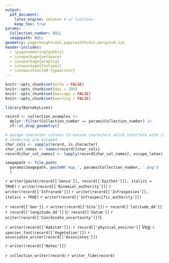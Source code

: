 ```yaml
---
output: 
  pdf_document:
    latex_engine: xelatex # or lualatex
    keep_tex: true
params:
  Collection_number: NULL
  imagepath: NULL
geometry: paperheight=4in,paperwidth=4in,margin=0.1in
header-includes:
  - \pagenumbering{gobble}
  - \usepackage{setspace}
  - \usepackage{wrapfig}
  - \usepackage{fontspec}
  - \setmainfont{UM Typewriter}
---
```


```r
knitr::opts_chunk$set(echo = FALSE)
knitr::opts_chunk$set(dpi = 300) 
knitr::opts_chunk$set(message = FALSE)
knitr::opts_chunk$set(warning = FALSE)
```

```r
library(BarnebyLives)

record <- collection_examples |>
  dplyr::filter(Collection_number == params$Collection_number) |>  
  sf::st_drop_geometry()

# escape character columns to ensure characters which interfere with latex
# rendering are escaped. 
char_cols <- sapply(record, is.character)
char_col_names <- names(record)[char_cols]
record[char_col_names] <- lapply(record[char_col_names], escape_latex)

imagepath <- file.path(
  params$imagepath, paste0('map_', params$Collection_number, '.png')
  )

```

\begin{center}
\textbf{\Large `r writer(record[['Project_name']])`}
\end{center}
\begin{flushright}
\uppercase{`r record[['Family']]`}
\end{flushright}
\begingroup
\large
`r writer(paste(record[['Genus']], record[['Epithet']]), italics = TRUE)` `r writer(record[['Binomial_authority']])` `r writer(record[['Infrarank']])` `r writer(record[['Infraspecies']], italics = TRUE)` `r writer(record[['Infraspecific_authority']])`  
\endgroup

\begin{wrapfigure}[5]{r}[0pt]{1in}
\vspace{-5.0ex} 
\includegraphics[width=1in,height=1in,keepaspectratio]{`r imagepath`} 
\end{wrapfigure}

\vspace{\fill}

\begingroup
\small
`r record[['Gen']]`. `r writer(record[['Site']])` `r record[['latitude_dd']]` `r record[['longitude_dd']]` (`r record[['Datum']]` `r writer(record[['Coordinate_uncertainty']])`). 

`r writer(record[['Habitat']])`. `r record[['physical_environ']]` \par
Veg: `r species_font(record[['Vegetation']])` `r associates_writer(record[['Associates']])` \par
`r writer(record[['Notes']])`
\endgroup
 
\begin{spacing}{0.025}
{\scriptsize `r record[['Directions_BL']]`}
\end{spacing}

\vspace{\fill}
\begingroup
\small
`r collection_writer(record)`  `r writer_fide(record)`
\endgroup

